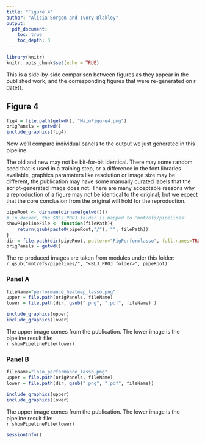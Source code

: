 ```yaml
---
title: "Figure 4"
author: "Alicia Sorgen and Ivory Blakley"
output:
  pdf_document:
    toc: true
    toc_depth: 3
---
```


```r
library(knitr)
knitr::opts_chunk$set(echo = TRUE)
```

This is a side-by-side comparison between figures as they appear in the published work, and the corresponding figures that were re-generated on ` `r date()` `.

## Figure 4

```r
fig4 = file.path(getwd(), "MainFigure4.png")
origPanels = getwd()
include_graphics(fig4)
```

Now we'll compare individual panels to the output we just generated in this pipeline.  

The old and new may not be bit-for-bit identical.  There may some random seed that is used in a training step, or a difference in the font libraries available, graphics paramaters like resolution or image size may be different, the publication may have some manually curated labels that the script-generated image does not.  There are many acceptable reasons why a reproduction of a figure may not be identical to the original; but we expect that the core conclusion from the original will hold for the reproduction.

```r
pipeRoot <- dirname(dirname(getwd()))
# in docker, the $BLJ_PROJ folder is mapped to 'mnt/efs/pipelines'
showPipelineFile <- function(filePath){
    return(gsub(paste0(pipeRoot,"/"), "", filePath))
}
dir = file.path(dir(pipeRoot, pattern="FigPerformlasso", full.names=TRUE), "output")
origPanels = getwd()
```

The re-produced images are taken from modules under this folder:               
``r gsub("mnt/efs/pipelines/", "<BLJ_PROJ folder>", pipeRoot)``

\newpage
### Panel A 

```r
fileName="performance_heatmap_lasso.png"
upper = file.path(origPanels, fileName)
lower = file.path(dir, gsub(".png", ".pdf", fileName) )

include_graphics(upper)
include_graphics(lower)
```

The upper image comes from the publication.  The lower image is the pipeline result file:            
``r showPipelineFile(lower)``

\newpage
### Panel B

```r
fileName="loso_performance_lasso.png"
upper = file.path(origPanels, fileName)
lower = file.path(dir, gsub(".png", ".pdf", fileName))

include_graphics(upper)
include_graphics(lower)
```

The upper image comes from the publication.  The lower image is the pipeline result file:            
``r showPipelineFile(lower)``

\newpage
```r
sessionInfo()
```

